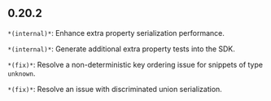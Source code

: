## 0.20.2
`*(internal)*`: Enhance extra property serialization performance.

`*(internal)*`: Generate additional extra property tests into the SDK.

`*(fix)*`: Resolve a non-deterministic key ordering issue for snippets of type `unknown`.

`*(fix)*`: Resolve an issue with discriminated union serialization.

